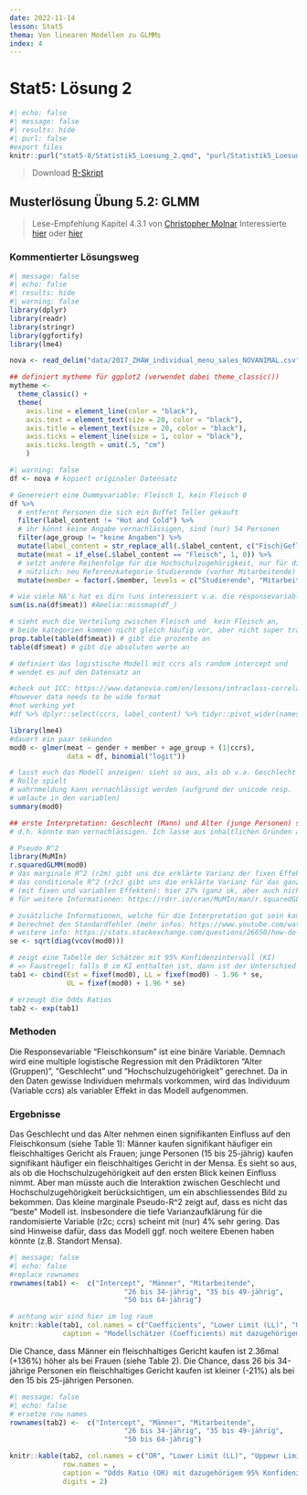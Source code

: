 ```yaml
---
date: 2022-11-14
lesson: Stat5
thema: Von linearen Modellen zu GLMMs
index: 4
---
```


# Stat5: Lösung 2


```r
#| echo: false
#| message: false
#| results: hide
#| purl: false
#export files
knitr::purl("stat5-8/Statistik5_Loesung_2.qmd", "purl/Statistik5_Loesung_2.R", documentation = 0)
```

>Download [R-Skript](../purl/Statistik5_Loesung_2.R) 

## Musterlösung Übung 5.2: GLMM

> Lese-Empfehlung Kapitel 4.3.1 von [Christopher Molnar](https://christophm.github.io/interpretable-ml-book/extend-lm.html#glm)
> Interessierte [hier](https://rpsychologist.com/r-guide-longitudinal-lme-lmer) oder [hier](https://rpubs.com/kaz_yos/glmm1)

### Kommentierter Lösungsweg
```r
#| message: false
#| echo: false
#| results: hide
#| warning: false
library(dplyr)
library(readr)
library(stringr)
library(ggfortify)
library(lme4)

nova <- read_delim("data/2017_ZHAW_individual_menu_sales_NOVANIMAL.csv", delim = ";", locale = locale(encoding = "UTF-8"))

## definiert mytheme für ggplot2 (verwendet dabei theme_classic())
mytheme <- 
  theme_classic() + 
  theme(
    axis.line = element_line(color = "black"), 
    axis.text = element_text(size = 20, color = "black"), 
    axis.title = element_text(size = 20, color = "black"), 
    axis.ticks = element_line(size = 1, color = "black"), 
    axis.ticks.length = unit(.5, "cm")
    )

```

```r
#| warning: false
df <- nova # kopiert originaler Datensatz

# Genereiert eine Dummyvariable: Fleisch 1, kein Fleisch 0
df %>%
  # entfernt Personen die sich ein Buffet Teller gekauft
  filter(label_content != "Hot and Cold") %>%
  # ihr könnt keine Angabe vernachlässigen, sind (nur) 54 Personen
  filter(age_group != "keine Angaben") %>% 
  mutate(label_content = str_replace_all(.$label_content, c("Fisch|Geflügel"),"Fleisch")) %>%   
  mutate(meat = if_else(.$label_content == "Fleisch", 1, 0)) %>%
  # setzt andere Reihenfolge für die Hochschulzugehörigkeit, nur für die Interpretation
  # nützlich: neu Referenzkategorie Studierende (vorher Mitarbeitende)
  mutate(member = factor(.$member, levels = c("Studierende", "Mitarbeitende")))  

# wie viele NA's hat es dirn (uns interessiert v.a. die responsevariable: meat)
sum(is.na(df$meat)) #Amelia::missmap(df_)

# sieht euch die Verteilung zwischen Fleisch und  kein Fleisch an, 
# beide kategorien kommen nicht gleich häufig vor, aber nicht super tragisch
prop.table(table(df$meat)) # gibt die prozente an
table(df$meat) # gibt die absoluten werte an

# definiert das logistische Modell mit ccrs als random intercept und 
# wendet es auf den Datensatz an

#check out ICC: https://www.datanovia.com/en/lessons/intraclass-correlation-coefficient-in-r/
#however data needs to be wide format
#not working yet
#df %>% dplyr::select(ccrs, label_content) %>% tidyr::pivot_wider(names_from = "ccrs", values_fill = "label_content") -> tt

library(lme4)
#dauert ein paar sekunden
mod0 <- glmer(meat ~ gender + member + age_group + (1|ccrs),
              data = df, binomial("logit")) 

# lasst euch das Modell anzeigen: sieht so aus, als ob v.a. Geschlecht eine 
# Rolle spielt
# wahrnmeldung kann vernachlässigt werden (aufgrund der unicode resp. 
# umlaute in den variablen)
summary(mod0) 

## erste Interpretation: Geschlecht (Mann) und Alter (junge Personen) scheinen den Fleischkonsum positiv zu beeinflussen + Hochschulzugehörigkeit spielt keien Rolle
# d.h. könnte man vernachlässigen. Ich lasse aus inhaltlichen Gründen aber im Modell drin

# Pseudo R^2
library(MuMIn)
r.squaredGLMM(mod0) 
# das marginale R^2 (r2m) gibt uns die erklärte Varianz der fixen Effekte: hier 4% (das ist sehr wenig)
# das conditionale R^2 (r2c) gibt uns die erklärte Varianz für das ganze Modell 
# (mit fixen und variablen Effekten): hier 27% (ganz ok, aber auch nicht super mega)
# für weitere Informationen: https://rdrr.io/cran/MuMIn/man/r.squaredGLMM.html 

# zusätzliche Informationen, welche für die Interpretation gut sein kann
# berechnet den Standardfehler (mehr infos: https://www.youtube.com/watch?v=r-txC-dpI-E oder hier: https://mgimond.github.io/Stats-in-R/CI.html)
# weitere info: https://stats.stackexchange.com/questions/26650/how-do-i-reference-a-regression-models-coefficients-standard-errors
se <- sqrt(diag(vcov(mod0)))

# zeigt eine Tabelle der Schätzer mit 95% Konfidenzintervall (KI)
# => Faustregel: falls 0 im KI enthalten ist, dann ist der Unterschied statistisch NICHT signifikant
tab1 <- cbind(Est = fixef(mod0), LL = fixef(mod0) - 1.96 * se,
              UL = fixef(mod0) + 1.96 * se)

# erzeugt die Odds Ratios
tab2 <- exp(tab1)
```

### Methoden

Die Responsevariable “Fleischkonsum” ist eine binäre Variable. Demnach wird eine multiple logistische Regression mit den Prädiktoren “Alter (Gruppen)”, “Geschlecht” und “Hochschulzugehörigkeit” gerechnet. Da in den Daten gewisse Individuen mehrmals vorkommen, wird das Individuum (Variable ccrs) als variabler Effekt in das Modell aufgenommen.

### Ergebnisse

Das Geschlecht und das Alter nehmen einen signifikanten Einfluss auf den Fleischkonsum (siehe Table 1): Männer kaufen signifikant häufiger ein fleischhaltiges Gericht als Frauen; junge Personen (15 bis 25-jährig) kaufen signifikant häufiger ein fleischhaltiges Gericht in der Mensa. Es sieht so aus, als ob die Hochschulzugehörigkeit auf den ersten Blick keinen Einfluss nimmt. Aber man müsste auch die Interaktion zwischen Geschlecht und Hochschulzugehörigkeit berücksichtigen, um ein abschliessendes Bild zu bekommen. Das kleine marginale Pseudo-R^2 zeigt auf, dass es nicht das "beste" Modell ist. Insbesondere die tiefe Varianzaufklärung für die randomisierte Variable (r2c; ccrs) scheint mit (nur) 4% sehr gering. Das sind Hinweise dafür, dass das Modell ggf. noch weitere Ebenen haben könnte (z.B. Standort Mensa).

```r
#| message: false
#| echo: false
#replace rownames
rownames(tab1) <-  c("Intercept", "Männer", "Mitarbeitende",
                            "26 bis 34-jährig", "35 bis 49-jährig",
                            "50 bis 64-jährig")

# achtung wir sind hier im log raum
knitr::kable(tab1, col.names = c("Coefficients", "Lower Limit (LL)", "Uppewr Limit (UL)"),
             caption = "Modellschätzer (Coefficients) mit dazugehörigem 95% Konfidenzintervall", digits = 2)
```


Die Chance, dass Männer ein fleischhaltiges Gericht kaufen ist 2.36mal (+136%) höher als bei Frauen (siehe Table 2). Die Chance, dass 26 bis 34-jährige Personen ein fleischhaltiges Gericht kaufen ist kleiner (-21%) als bei den 15 bis 25-jährigen Personen.

```r
#| message: false
#| echo: false
# ersetze row names
rownames(tab2) <-  c("Intercept", "Männer", "Mitarbeitende",
                            "26 bis 34-jährig", "35 bis 49-jährig",
                            "50 bis 64-jährig")

knitr::kable(tab2, col.names = c("OR", "Lower Limit (LL)", "Uppewr Limit (UL)"),
             row.names = ,
             caption = "Odds Ratio (OR) mit dazugehörigem 95% Konfidenzintervall", 
             digits = 2)
```
